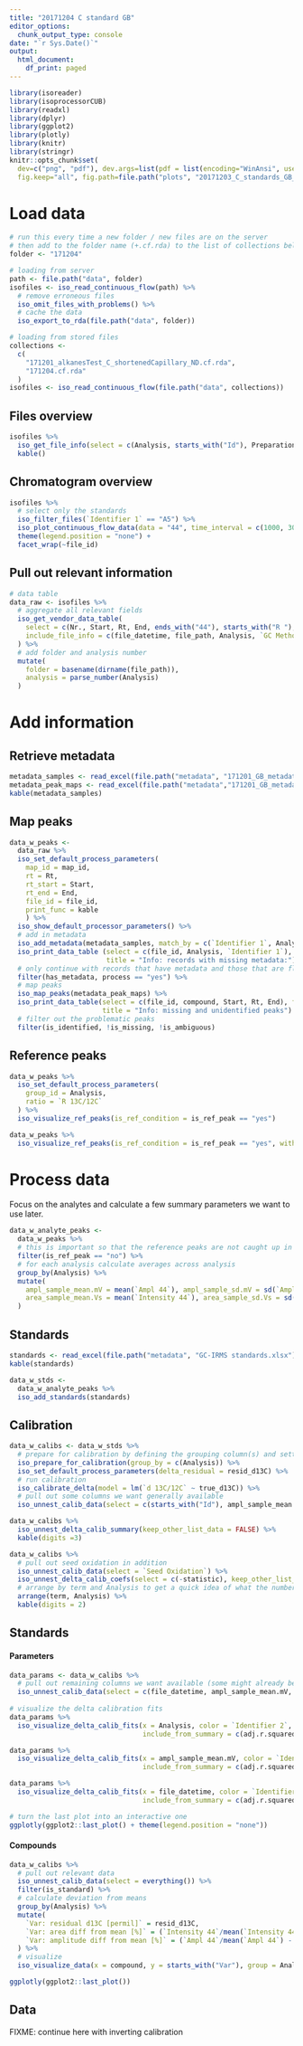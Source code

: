 ```yaml
---
title: "20171204 C standard GB"
editor_options:
  chunk_output_type: console
date: "`r Sys.Date()`"
output:
  html_document:
    df_print: paged
---
```


```r
library(isoreader)
library(isoprocessorCUB)
library(readxl)
library(dplyr)
library(ggplot2)
library(plotly)
library(knitr)
library(stringr)
knitr::opts_chunk$set(
  dev=c("png", "pdf"), dev.args=list(pdf = list(encoding="WinAnsi", useDingbats=FALSE)),
  fig.keep="all", fig.path=file.path("plots", "20171203_C_standards_GB_"))
```

# Load data

```r
# run this every time a new folder / new files are on the server
# then add to the folder name (+.cf.rda) to the list of collections below
folder <- "171204"

# loading from server
path <- file.path("data", folder)
isofiles <- iso_read_continuous_flow(path) %>%
  # remove erroneous files
  iso_omit_files_with_problems() %>%
  # cache the data
  iso_export_to_rda(file.path("data", folder))
```

```r
# loading from stored files
collections <- 
  c(
    "171201_alkanesTest_C_shortenedCapillary_ND.cf.rda",
    "171204.cf.rda"
  )
isofiles <- iso_read_continuous_flow(file.path("data", collections))
```


## Files overview

```r
isofiles %>% 
  iso_get_file_info(select = c(Analysis, starts_with("Id"), Preparation, `GC Method`, `Seed Oxidation`)) %>% 
  kable()
```

## Chromatogram overview

```r
isofiles %>% 
  # select only the standards
  iso_filter_files(`Identifier 1` == "A5") %>% 
  iso_plot_continuous_flow_data(data = "44", time_interval = c(1000, 3000), panel_by = "file", zoom = 1) +
  theme(legend.position = "none") + 
  facet_wrap(~file_id)
```

## Pull out relevant information

```r
# data table
data_raw <- isofiles %>% 
  # aggregate all relevant fields
  iso_get_vendor_data_table(
    select = c(Nr., Start, Rt, End, ends_with("44"), starts_with("R "), starts_with("d ")),
    include_file_info = c(file_datetime, file_path, Analysis, `GC Method`, starts_with("Id"), Preparation, `Seed Oxidation`)
  ) %>% 
  # add folder and analysis number
  mutate(
    folder = basename(dirname(file_path)),
    analysis = parse_number(Analysis)
  )
```

# Add information

## Retrieve metadata

```r
metadata_samples <- read_excel(file.path("metadata", "171201_GB_metadata.xlsx"), sheet = "files")
metadata_peak_maps <- read_excel(file.path("metadata","171201_GB_metadata.xlsx"), sheet = "maps")
kable(metadata_samples)
```

## Map peaks

```r
data_w_peaks <- 
  data_raw %>% 
  iso_set_default_process_parameters(
    map_id = map_id,
    rt = Rt,
    rt_start = Start,
    rt_end = End,
    file_id = file_id,
    print_func = kable
    ) %>% 
  iso_show_default_processor_parameters() %>% 
  # add in metadata
  iso_add_metadata(metadata_samples, match_by = c(`Identifier 1`, Analysis)) %>%
  iso_print_data_table (select = c(file_id, Analysis, `Identifier 1`), filter = !has_metadata, 
                        title = "Info: records with missing metadata:") %>% 
  # only continue with records that have metadata and those that are flagged for processing
  filter(has_metadata, process == "yes") %>% 
  # map peaks
  iso_map_peaks(metadata_peak_maps) %>% 
  iso_print_data_table(select = c(file_id, compound, Start, Rt, End), filter = !is_identified | is_missing,
                       title = "Info: missing and unidentified peaks") %>% 
  # filter out the problematic peaks
  filter(is_identified, !is_missing, !is_ambiguous)
```

## Reference peaks

```r
data_w_peaks %>% 
  iso_set_default_process_parameters(
    group_id = Analysis,
    ratio = `R 13C/12C`
  ) %>% 
  iso_visualize_ref_peaks(is_ref_condition = is_ref_peak == "yes") 

data_w_peaks %>% 
  iso_visualize_ref_peaks(is_ref_condition = is_ref_peak == "yes", within_group = TRUE) 
```


# Process data

Focus on the analytes and calculate a few summary parameters we want to use later.

```r
data_w_analyte_peaks <- 
  data_w_peaks %>% 
  # this is important so that the reference peaks are not caught up in the next set of calculations
  filter(is_ref_peak == "no") %>% 
  # for each analysis calculate averages across analysis
  group_by(Analysis) %>% 
  mutate(
    ampl_sample_mean.mV = mean(`Ampl 44`), ampl_sample_sd.mV = sd(`Ampl 44`),
    area_sample_mean.Vs = mean(`Intensity 44`), area_sample_sd.Vs = sd(`Intensity 44`)
  )
```

## Standards

```r
standards <- read_excel(file.path("metadata", "GC-IRMS standards.xlsx"))
kable(standards)

data_w_stds <-
  data_w_analyte_peaks %>% 
  iso_add_standards(standards)  
```

## Calibration

```r
data_w_calibs <- data_w_stds %>% 
  # prepare for calibration by defining the grouping column(s) and setting default parameters
  iso_prepare_for_calibration(group_by = c(Analysis)) %>% 
  iso_set_default_process_parameters(delta_residual = resid_d13C) %>% 
  # run calibration
  iso_calibrate_delta(model = lm(`d 13C/12C` ~ true_d13C)) %>% 
  # pull out some columns we want generally available
  iso_unnest_calib_data(select = c(starts_with("Id"), ampl_sample_mean.mV)) 

data_w_calibs %>% 
  iso_unnest_delta_calib_summary(keep_other_list_data = FALSE) %>% 
  kable(digits =3)

data_w_calibs %>% 
  # pull out seed oxidation in addition
  iso_unnest_calib_data(select = `Seed Oxidation`) %>% 
  iso_unnest_delta_calib_coefs(select = c(-statistic), keep_other_list_data = FALSE) %>% 
  # arrange by term and Analysis to get a quick idea of what the numbers across analyses
  arrange(term, Analysis) %>% 
  kable(digits = 2)
```

## Standards

#### Parameters

```r
data_params <- data_w_calibs %>% 
  # pull out remaining columns we want available (some might already be pulled out but that's okay)
  iso_unnest_calib_data(select = c(file_datetime, ampl_sample_mean.mV, Preparation, is_standard)) 
  
# visualize the delta calibration fits
data_params %>% 
  iso_visualize_delta_calib_fits(x = Analysis, color = `Identifier 2`, shape = Preparation, size = ampl_sample_mean.mV,
                                 include_from_summary = c(adj.r.squared, deviance)) + labs(title = "parameters vs. analysis")

data_params %>% 
  iso_visualize_delta_calib_fits(x = ampl_sample_mean.mV, color = `Identifier 2`, shape = Preparation, size = ampl_sample_mean.mV,
                                 include_from_summary = c(adj.r.squared, deviance)) + labs(title = "parameters vs. amplitude") 

data_params %>% 
  iso_visualize_delta_calib_fits(x = file_datetime, color = `Identifier 2`, shape = Preparation, size = ampl_sample_mean.mV,
                                 include_from_summary = c(adj.r.squared, deviance)) + labs(title = "parameters vs. time")
```

```r
# turn the last plot into an interactive one
ggplotly(ggplot2::last_plot() + theme(legend.position = "none"))
```

#### Compounds

```r
data_w_calibs %>% 
  # pull out relevant data
  iso_unnest_calib_data(select = everything()) %>% 
  filter(is_standard) %>% 
  # calculate deviation from means
  group_by(Analysis) %>% 
  mutate(
    `Var: residual d13C [permil]` = resid_d13C,
    `Var: area diff from mean [%]` = (`Intensity 44`/mean(`Intensity 44`) - 1) * 100,
    `Var: amplitude diff from mean [%]` = (`Ampl 44`/mean(`Ampl 44`) - 1) * 100
  ) %>%
  # visualize
  iso_visualize_data(x = compound, y = starts_with("Var"), group = Analysis, color = `Identifier 2`)
```

```r
ggplotly(ggplot2::last_plot())
```

## Data

FIXME: continue here with inverting calibration

